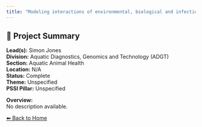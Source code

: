 ```yaml
---
title: "Modeling interactions of environmental, biological and infectious factors with respect to production of Pacific salmon (Oncorhynchus spp.) at the Quinsam River hatchery"
---
```


## 🧬 Project Summary

**Lead(s):** Simon Jones  
**Division:** Aquatic Diagnostics, Genomics and Technology (ADGT)  
**Section:** Aquatic Animal Health  
**Location:** N/A  
**Status:** Complete  
**Theme:** Unspecified  
**PSSI Pillar:** Unspecified  

**Overview:**  
No description available.

[⬅ Back to Home](../index.qmd)
